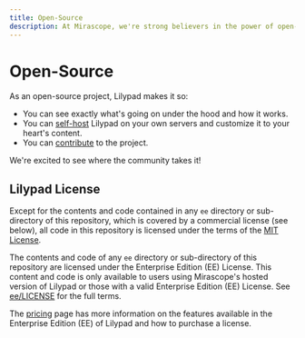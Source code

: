 ```yaml
---
title: Open-Source
description: At Mirascope, we're strong believers in the power of open-source software.
---
```


# Open-Source

As an open-source project, Lilypad makes it so:

- You can see exactly what's going on under the hood and how it works.
- You can [self-host](/docs/lilypad/getting-started/self-hosting) Lilypad on your own servers and customize it to your heart's content.
- You can [contribute](https://github.com/Mirascope/lilypad/blob/main/CONTRIBUTING.md) to the project.

We're excited to see where the community takes it!

## Lilypad License

Except for the contents and code contained in any `ee` directory or sub-directory of this repository, which is covered by a commercial license (see below), all code in this repository is licensed under the terms of the [MIT License](https://github.com/Mirascope/lilypad/blob/main/LICENSE).

The contents and code of any `ee` directory or sub-directory of this repository are licensed under the Enterprise Edition (EE) License. This content and code is only available to users using Mirascope's hosted version of Lilypad or those with a valid Enterprise Edition (EE) License. See [ee/LICENSE](https://github.com/Mirascope/lilypad/blob/main/ee/LICENSE) for the full terms.

The [pricing](/docs/lilypad/pricing) page has more information on the features available in the Enterprise Edition (EE) of Lilypad and how to purchase a license.